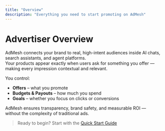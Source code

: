```yaml
---
title: "Overview"
description: "Everything you need to start promoting on AdMesh"
---
```


# Advertiser Overview

AdMesh connects your brand to real, high-intent audiences inside AI chats, search assistants, and agent platforms.  
Your products appear exactly when users ask for something you offer — making every impression contextual and relevant.

You control:

- **Offers** – what you promote  
- **Budgets & Payouts** – how much you spend  
- **Goals** – whether you focus on clicks or conversions  

AdMesh ensures transparency, brand safety, and measurable ROI — without the complexity of traditional ads.

> Ready to begin? Start with the [Quick Start Guide](/advertisers/quickstart)

